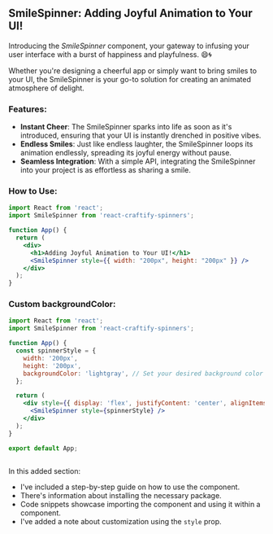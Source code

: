 
<Meta title="Spinners/SmileSpinner" component={SmileSpinner} />

## SmileSpinner: Adding Joyful Animation to Your UI!

Introducing the *SmileSpinner* component, your gateway to infusing your user interface with a burst of happiness and playfulness. 😄🌀

Whether you're designing a cheerful app or simply want to bring smiles to your UI, the SmileSpinner is your go-to solution for creating an animated atmosphere of delight.

### Features:

- **Instant Cheer**: The SmileSpinner sparks into life as soon as it's introduced, ensuring that your UI is instantly drenched in positive vibes.
- **Endless Smiles**: Just like endless laughter, the SmileSpinner loops its animation endlessly, spreading its joyful energy without pause.
- **Seamless Integration**: With a simple API, integrating the SmileSpinner into your project is as effortless as sharing a smile.

### How to Use:

```jsx
import React from 'react';
import SmileSpinner from 'react-craftify-spinners';  

function App() {
  return (
    <div>
      <h1>Adding Joyful Animation to Your UI!</h1>
      <SmileSpinner style={{ width: "200px", height: "200px" }} />
    </div>
  );
}


```

### Custom backgroundColor:

```jsx
import React from 'react';
import SmileSpinner from 'react-craftify-spinners';  

function App() {
  const spinnerStyle = {
    width: '200px',
    height: '200px',
    backgroundColor: 'lightgray', // Set your desired background color here
  };

  return (
    <div style={{ display: 'flex', justifyContent: 'center', alignItems: 'center', height: '100vh' }}>
      <SmileSpinner style={spinnerStyle} />
    </div>
  );
}

export default App;
 
```

 
In this added section:

- I've included a step-by-step guide on how to use the component.
- There's information about installing the necessary package.
- Code snippets showcase importing the component and using it within a component.
- I've added a note about customization using the `style` prop.

